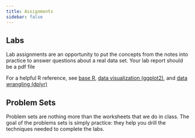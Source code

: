 ```yaml
---
title: Assignments
sidebar: false
---
```




## Labs

Lab assignments are an opportunity to put the concepts from the notes into practice to answer questions about a real data set. Your lab report should be a pdf file

For a helpful R reference, see [base R](https://raw.githubusercontent.com/rstudio/cheatsheets/main/base-r.pdf), [data visualization (ggplot2)](https://raw.githubusercontent.com/rstudio/cheatsheets/main/data-visualization.pdf), and [data wrangling (dplyr)](https://raw.githubusercontent.com/rstudio/cheatsheets/main/data-transformation.pdf)



## Problem Sets

Problem sets are nothing more than the worksheets that we do in class. The goal of the problems sets is simply practice: they help you drill the techniques needed to complete the labs. 

